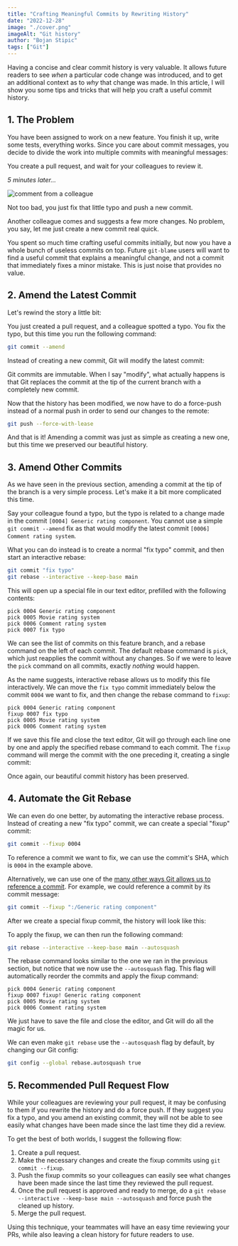 ```yaml
---
title: "Crafting Meaningful Commits by Rewriting History"
date: "2022-12-28"
image: "./cover.png"
imageAlt: "Git history"
author: "Bojan Stipic"
tags: ["Git"]
---
```



Having a concise and clear commit history is very valuable.
It allows future readers to see _when_ a particular code change was introduced,
and to get an additional context as to _why_ that change was made.
In this article, I will show you some tips and tricks that will help you
craft a useful commit history.

## 1. The Problem

You have been assigned to work on a new feature.
You finish it up, write some tests, everything works.
Since you care about commit messages, you decide to divide the work
into multiple commits with meaningful messages:

<Container centerContent>
  <InitialGitHistory />
</Container>

You create a pull request, and wait for your colleagues to review it.

_5 minutes later..._

![comment from a colleague](./pr-comment.png)

Not too bad, you just fix that little typo and push a new commit.

<Container centerContent>
  <CrFixesCommit />
</Container>

Another colleague comes and suggests a few more changes.
No problem, you say, let me just create a new commit real quick.

<Container centerContent>
  <MoreCrFixesCommit />
</Container>

You spent so much time crafting useful commits initially,
but now you have a whole bunch of useless commits on top.
Future `git-blame` users will want to find a useful commit that explains a meaningful change,
and not a commit that immediately fixes a minor mistake.
This is just noise that provides no value.

## 2. Amend the Latest Commit

Let's rewind the story a little bit:

<Container centerContent>
  <InitialGitHistory />
</Container>

You just created a pull request, and a colleague spotted a typo.
You fix the typo, but this time you run the following command:

```bash
git commit --amend
```

Instead of creating a new commit, Git will modify the latest commit:

<Container centerContent>
  <GitAmend />
</Container>

<Alert status="info">
  <AlertIcon />
  Git commits are immutable. When I say "modify", what actually happens is that Git
  replaces the commit at the tip of the current branch with a completely new commit.
</Alert>

Now that the history has been modified,
we now have to do a force-push instead of a normal push
in order to send our changes to the remote:

```bash
git push --force-with-lease
```

And that is it!
Amending a commit was just as simple as creating a new one,
but this time we preserved our beautiful history.

## 3. Amend Other Commits

As we have seen in the previous section,
amending a commit at the tip of the branch is a very simple process.
Let's make it a bit more complicated this time.

<Container centerContent>
  <InitialGitHistory />
</Container>

Say your colleague found a typo, but the typo is related to a change
made in the commit `[0004] Generic rating component`.
You cannot use a simple `git commit --amend` fix as that would modify the latest
commit `[0006] Comment rating system`.

What you can do instead is to create a normal "fix typo" commit,
and then start an interactive rebase:

```bash
git commit "fix typo"
git rebase --interactive --keep-base main
```

This will open up a special file in our text editor, prefilled with the following contents:

```git
pick 0004 Generic rating component
pick 0005 Movie rating system
pick 0006 Comment rating system
pick 0007 fix typo
```

We can see the list of commits on this feature branch,
and a rebase command on the left of each commit.
The default rebase command is `pick`, which just reapplies the commit without any changes.
So if we were to leave the `pick` command on all commits, exactly _nothing_ would happen.

As the name suggests, interactive rebase allows us to modify this file interactively.
We can move the `fix typo` commit immediately below the commit `0004` we want to fix,
and then change the rebase command to `fixup`:

```git
pick 0004 Generic rating component
fixup 0007 fix typo
pick 0005 Movie rating system
pick 0006 Comment rating system
```

If we save this file and close the text editor, Git will go through each line one by one
and apply the specified rebase command to each commit.
The `fixup` command will merge the commit with the one preceding it,
creating a single commit:

<Container centerContent>
  <GitRebase />
</Container>

Once again, our beautiful commit history has been preserved.

## 4. Automate the Git Rebase

We can even do one better, by automating the interactive rebase process.
Instead of creating a new "fix typo" commit, we can create a special "fixup" commit:

```bash
git commit --fixup 0004
```

To reference a commit we want to fix, we can use the commit's SHA,
which is `0004` in the example above.

Alternatively, we can use one of the
[many other ways Git allows us to reference a commit](https://git-scm.com/docs/gitrevisions).
For example, we could reference a commit by its commit message:

```bash
git commit --fixup ":/Generic rating component"
```

After we create a special fixup commit, the history will look like this:

<Container centerContent>
  <FixupCommit />
</Container>

To apply the fixup, we can then run the following command:

```bash
git rebase --interactive --keep-base main --autosquash
```

The rebase command looks similar to the one we ran in the previous section,
but notice that we now use the `--autosquash` flag.
This flag will automatically reorder the commits and apply the fixup command:

```git
pick 0004 Generic rating component
fixup 0007 fixup! Generic rating component
pick 0005 Movie rating system
pick 0006 Comment rating system
```

We just have to save the file and close the editor, and Git will do all the magic for us.

We can even make `git rebase` use the `--autosquash` flag by default, by changing our Git config:

```bash
git config --global rebase.autosquash true
```

## 5. Recommended Pull Request Flow

While your colleagues are reviewing your pull request,
it may be confusing to them if you rewrite the history and do a force push.
If they suggest you fix a typo, and you amend an existing commit,
they will not be able to see easily what changes have been made since the last time
they did a review.

To get the best of both worlds, I suggest the following flow:

1. Create a pull request.
2. Make the necessary changes and create the fixup commits using `git commit --fixup`.
3. Push the fixup commits so your colleagues can easily see what changes
   have been made since the last time they reviewed the pull request.
4. Once the pull request is approved and ready to merge,
   do a `git rebase --interactive --keep-base main --autosquash`
   and force push the cleaned up history.
5. Merge the pull request.

Using this technique, your teammates will have an easy time reviewing your PRs,
while also leaving a clean history for future readers to use.

<Divider my={8} />
<CCBYSALicenseNotice />
<Divider my={8} />
